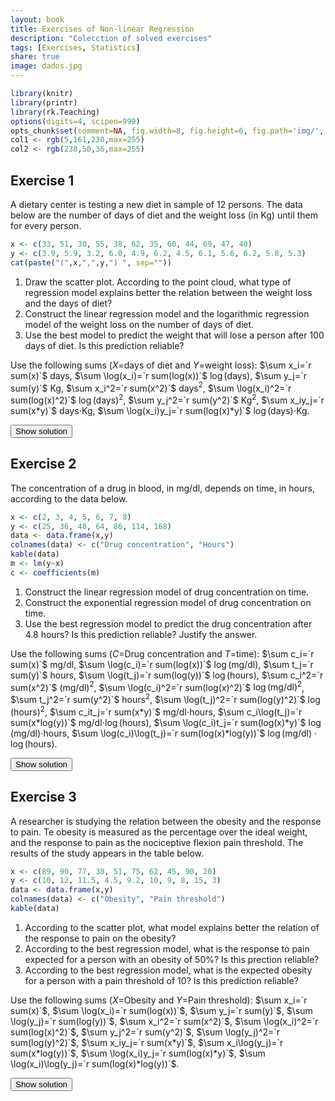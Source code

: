 ```yaml
---
layout: book
title: Exercises of Non-linear Regression
description: "Colecction of solved exercises"
tags: [Exercises, Statistics]
share: true
image: dados.jpg
---
```


```r
library(knitr)
library(printr)
library(rk.Teaching)
options(digits=4, scipen=999)
opts_chunk$set(comment=NA, fig.width=8, fig.height=6, fig.path='img/', fig.align="center", dev="svg", digits=4, echo=FALSE, warning=FALSE, message=FALSE)
col1 <- rgb(5,161,230,max=255)
col2 <- rgb(238,50,36,max=255)
```

## Exercise 1
A dietary center is testing a new diet in sample of 12 persons. The data below are the number of days of diet and the weight loss (in Kg) until them for every person.
```r
x <- c(33, 51, 30, 55, 38, 62, 35, 60, 44, 69, 47, 40)
y <- c(3.9, 5.9, 3.2, 6.0, 4.9, 6.2, 4.5, 6.1, 5.6, 6.2, 5.8, 5.3)
cat(paste("(",x,",",y,") ", sep=""))
```

1. Draw the scatter plot. According to the point cloud, what type of regression model explains better the relation between the weight loss and the days of diet?
2. Construct the linear regression model and the logarithmic regression model of the weight loss on the number of days of diet.
3. Use the best model to predict the weight that will lose a person after 100 days of diet. Is this prediction reliable?

Use the following sums ($X$=days of diet and $Y$=weight loss):
$\sum x_i=`r sum(x)`$ days, $\sum \log(x_i)=`r sum(log(x))`$ $\log(\mbox{days})$, $\sum y_j=`r sum(y)`$ Kg, $\sum x_i^2=`r sum(x^2)`$ days$^2$, $\sum \log(x_i)^2=`r sum(log(x)^2)`$ $\log(\mbox{days})^2$, $\sum y_j^2=`r sum(y^2)`$ Kg$^2$, $\sum x_iy_j=`r sum(x*y)`$ days$\cdot$Kg, $\sum \log(x_i)y_j=`r sum(log(x)*y)`$ $\log(\mbox{days})\cdot$Kg.

<div><button class="solution">Show solution</button></div>
<div id="solution" style="display: none">
1.
```r
plot(x, y, main="Scatter plot of days of diet and weight loss", xlab="Days of diet", ylab="Weight loss (kg)", pch=16, col=col1)
m <- lm(y~x)
c <- coefficients(m)
```
2. Linear model<br/>
$\bar x=`r mean(x)`$ days, $s_x^2=`r var(x)`$ days$^2$.<br/>
$\bar y=`r mean(y)`$ kg, $s_y^2=`r var(y)`$ kg$^2$.<br/>
$s_{xy}=`r cov(x,y)`$ days$\cdot$kg.<br/>
Regression line of weight loss on days of diet: $y=`r c[1]` + `r c[2]`x$.<br/>
$r^2=`r summary(m)$r.squared`$.
```r
x <- log(x)
m <- lm(y~x)
c <- coefficients(m)
```
Logartihmic model<br/>
$\overline{\log(x)}=`r mean(x)`$ log(days), $s_{\log(x)}^2=`r var(x)`$ log(days)$^2$.<br/>
$s_{\log(x)y}=`r cov(x,y)`$ log(days)$\cdot$kg.<br/>
Logartihmic model of weight loss on days of diet: $y=`r c[1]` + `r c[2]`\log(x)$.<br/>
$r^2=`r summary(m)$r.squared`$.<br/>
3. $y(100)=`r c[1]+c[2]*log(100)`$ kg. 
</div>

## Exercise 2
The concentration of a drug in blood, in mg/dl, depends on time, in hours, according to the data below.

```r
x <- c(2, 3, 4, 5, 6, 7, 8)
y <- c(25, 36, 48, 64, 86, 114, 168)
data <- data.frame(x,y)
colnames(data) <- c("Drug concentration", "Hours")
kable(data)
m <- lm(y~x)
c <- coefficients(m)
```

1. Construct the linear regression model of drug concentration on time.
2. Construct the exponential regression model of drug concentration on time.
3. Use the best regression model to predict the drug concentration after $4.8$ hours? Is this prediction reliable? Justify the answer.

Use the following sums ($C$=Drug concentration and $T$=time): $\sum c_i=`r sum(x)`$ mg/dl, $\sum \log(c_i)=`r sum(log(x))`$ $\log(\mbox{mg/dl})$, $\sum t_j=`r sum(y)`$ hours, $\sum \log(t_j)=`r sum(log(y))`$ $\log(\mbox{hours})$, $\sum c_i^2=`r sum(x^2)`$ (mg/dl)$^2$, $\sum \log(c_i)^2=`r sum(log(x)^2)`$ $\log(\mbox{mg/dl})^2$, $\sum t_j^2=`r sum(y^2)`$ hours$^2$, $\sum \log(t_j)^2=`r sum(log(y)^2)`$ $\log(\mbox{hours})^2$, $\sum c_it_j=`r sum(x*y)`$ mg/dl$\cdot$hours, $\sum c_i\log(t_j)=`r sum(x*log(y))`$ mg/dl$\cdot\log(\mbox{hours})$, $\sum \log(c_i)t_j=`r sum(log(x)*y)`$ $\log(\mbox{mg/dl})\cdot$hours, $\sum \log(c_i)\log(t_j)=`r sum(log(x)*log(y))`$   $\log(\mbox{mg/dl})\cdot\log(\mbox{hours})$.

<div><button class="solution">Show solution</button></div>
<div id="solution" style="display: none">
1. $\bar x=`r mean(x)`$ hours, $s_x^2=`r var(x)`$ hours$^2$.<br/>
$\bar y=`r mean(y)`$ mg/dl, $s_y^2=`r var(y)`$ (mg/dl)$^2$.<br/>
$s_{xy}=`r cov(x,y)`$ hours$\cdot$mg/dl.<br/>
Regression line of drug concentration on time: $y=`r c[1]` + `r c[2]`x$.<br/>
$r^2=`r summary(m)$r.squared`$.<br/>
2.
```r
y <- log(y)
m <- lm(y~x)
c <- coefficients(m)
```
$\overline{\log(y)}=`r mean(y)`$ log(mg/dl), $s_{\log(y)}^2=`r var(y)`$ log(mg/dl)$^2$.<br/>
$s_{x\log(y)}=`r cov(x,y)`$ hours$\cdot$log(mg/dl).<br/>
Exponential model of drug concentration on time: $y=e^{`r c[1]` + `r c[2]`x}$.<br/>
$r^2=`r summary(m)$r.squared`$.<br/>
3. $y(4.8)=`r exp(c[1]+c[2]*4.8)`$ mg/dl. 
</div>

## Exercise 3
A researcher is studying the relation between the obesity and the response to pain. Te obesity is measured as the percentage over the ideal weight, and the response to pain as the nociceptive flexion pain threshold. The results of the study appears in the table below.

```r
x <- c(89, 90, 77, 30, 51, 75, 62, 45, 90, 20)
y <- c(10, 12, 11.5, 4.5, 9.2, 10, 9, 8, 15, 3)
data <- data.frame(x,y)
colnames(data) <- c("Obesity", "Pain threshold")
kable(data)
```

1. According to the scatter plot, what model explains better the relation of the response to pain on the obesity?
2. According to the best regression model, what is the response to pain expected for a person with an obesity of 50%? Is this prection reliable?
3. According to the best regression model, what is the expected obesity for a person with a pain threshold of 10? Is this prediction reliable?

Use the following sums ($X$=Obesity and $Y$=Pain threshold):
$\sum x_i=`r sum(x)`$, $\sum \log(x_i)=`r sum(log(x))`$, $\sum y_j=`r sum(y)`$, $\sum \log(y_j)=`r sum(log(y))`$, $\sum x_i^2=`r sum(x^2)`$, $\sum \log(x_i)^2=`r sum(log(x)^2)`$, $\sum y_j^2=`r sum(y^2)`$, $\sum \log(y_j)^2=`r sum(log(y)^2)`$, $\sum x_iy_j=`r sum(x*y)`$, $\sum x_i\log(y_j)=`r sum(x*log(y))`$, $\sum \log(x_i)y_j=`r sum(log(x)*y)`$, $\sum \log(x_i)\log(y_j)=`r sum(log(x)*log(y))`$.

<div><button class="solution">Show solution</button></div>
<div id="solution" style="display: none">
1.
```r
plot(x, y, main="Scatter plot of obesity and pain threshold", xlab="Obesity (% over ideal weight)", ylab="Nociceptive flexion pain threshold", pch=16, col=col1)
m <- lm(y~x)
c <- coefficients(m)
```
2. Linear model<br/>
$\bar x=`r mean(x)`$, $s_x^2=`r var(x)`$.<br/>
$\bar y=`r mean(y)`$, $s_y^2=`r var(y)`$.<br/>
$s_{xy}=`r cov(x,y)`$.<br/>
Regression line of pain threshold on obesity: $y=`r c[1]` + `r c[2]`x$.<br/>
$r^2=`r summary(m)$r.squared`$.
```r
x <- log(x)
m <- lm(y~x)
c <- coefficients(m)
```
Logartihmic model<br/>
$\overline{\log(x)}=`r mean(x)`$, $s_{\log(x)}^2=`r var(x)`$.<br/>
$s_{\log(x)y}=`r cov(x,y)`$.<br/>
Logartihmic model of pain threshold on obesity: $y=`r c[1]` + `r c[2]`\log(x)$.<br/>
$r^2=`r summary(m)$r.squared`$.<br/>
$y(50)=`r c[1]+c[2]*log(50)`$.<br/>
3. 
```r
m <- lm(x~y)
c <- coefficients(m)
```
Exponential model of obesity on pain threshold: $x=e^{`r c[1]` + `r c[2]`y}$.<br/>
$x(10)=`r exp(c[1]+c[2]*10)`$. 

